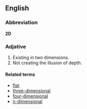 ==English==

===Abbreviation===
'''2D'''

===Adjative===
#Existing in two dimensions.
#Not creating the illusion of depth.

====Related terms====
*[[flat]]
*[[three-dimensional]]
*[[four-dimensional]]
*[[n-dimensional]]